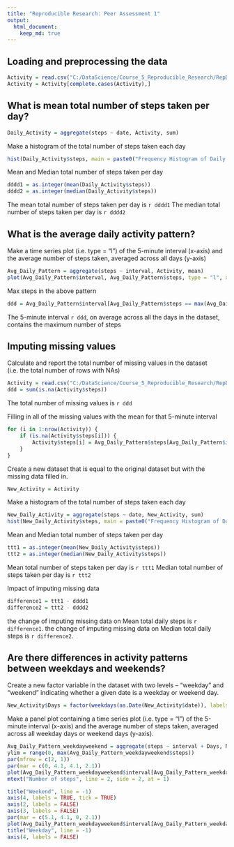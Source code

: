 ```yaml
---
title: "Reproducible Research: Peer Assessment 1"
output: 
  html_document:
    keep_md: true
---
```


## Loading and preprocessing the data
```r
Activity = read.csv("C:/DataScience/Course_5_Reproducible_Research/RepData_PeerAssessment1/activity.csv")
Activity = Activity[complete.cases(Activity),]
```

## What is mean total number of steps taken per day?
```r
Daily_Activity = aggregate(steps ~ date, Activity, sum)
```

Make a histogram of the total number of steps taken each day
```r
hist(Daily_Activity$steps, main = paste0("Frequency Histogram of Daily Total Steps in 2012 Oct and Nov"), xlab = c("Total number of steps taken each day"))
```

Mean and Median total number of steps taken per day
```r
dddd1 = as.integer(mean(Daily_Activity$steps))
dddd2 = as.integer(median(Daily_Activity$steps))
```
The mean total number of steps taken per day is `r dddd1`
The median total number of steps taken per day is `r dddd2`

## What is the average daily activity pattern?
Make a time series plot (i.e. type = "l") of the 5-minute interval (x-axis) and the average number of steps taken, averaged across all days (y-axis)
```r
Avg_Daily_Pattern = aggregate(steps ~ interval, Activity, mean)
plot(Avg_Daily_Pattern$interval, Avg_Daily_Pattern$steps, type = "l", xlab = "5-minute interval", ylab = "steps averaged across all days")
```

Max steps in the above pattern
```r
ddd = Avg_Daily_Pattern$interval[Avg_Daily_Pattern$steps == max(Avg_Daily_Pattern$steps)]
```
The 5-minute interval `r ddd`, on average across all the days in the dataset, contains the maximum number of steps


## Imputing missing values
Calculate and report the total number of missing values in the dataset (i.e. the total number of rows with NAs)
```r
Activity = read.csv("C:/DataScience/Course_5_Reproducible_Research/RepData_PeerAssessment1/activity.csv")
ddd = sum(is.na(Activity$steps))
```
The total number of missing values is `r ddd`

Filling in all of the missing values with the mean for that 5-minute interval
```r
for (i in 1:nrow(Activity)) {
    if (is.na(Activity$steps[i])) {
        Activity$steps[i] = Avg_Daily_Pattern$steps[Avg_Daily_Pattern$interval == Activity$interval[i]]
    }
}
```
Create a new dataset that is equal to the original dataset but with the missing data filled in.
```r
New_Activity = Activity
```
Make a histogram of the total number of steps taken each day 
```r
New_Daily_Activity = aggregate(steps ~ date, New_Activity, sum)
hist(New_Daily_Activity$steps, main = paste0("Frequency Histogram of Daily Total Steps in 2012 Oct and Nov"), xlab = c("Total number of steps taken each day"))
```

Mean and Median total number of steps taken per day
```r
ttt1 = as.integer(mean(New_Daily_Activity$steps))
ttt2 = as.integer(median(New_Daily_Activity$steps))
```

Mean total number of steps taken per day is `r ttt1`
Median total number of steps taken per day is `r ttt2`

Impact of imputing missing data
```r
difference1 = ttt1 - dddd1
difference2 = ttt2 - dddd2
```
the change of imputing missing data on Mean total daily steps is `r difference1`.
the change of imputing missing data on Median total daily steps is `r difference2`.


## Are there differences in activity patterns between weekdays and weekends?
Create a new factor variable in the dataset with two levels -- "weekday" and "weekend" indicating whether a given date is a weekday or weekend day.
```r
New_Activity$Days = factor(weekdays(as.Date(New_Activity$date)), labels = c("weekday", "weekday", "weekend", "weekend", "weekday", "weekday", "weekday"))
```
Make a panel plot containing a time series plot (i.e. type = "l") of the 5-minute interval (x-axis) and the average number of steps taken, averaged across all weekday days or weekend days (y-axis).
```r
Avg_Daily_Pattern_weekdayweekend = aggregate(steps ~ interval + Days, New_Activity, mean)
ylim = range(0, max(Avg_Daily_Pattern_weekdayweekend$steps))
par(mfrow = c(2, 1))
par(mar = c(0, 4.1, 4.1, 2.1))
plot(Avg_Daily_Pattern_weekdayweekend$interval[Avg_Daily_Pattern_weekdayweekend$Days == c("weekend")], Avg_Daily_Pattern_weekdayweekend$steps[Avg_Daily_Pattern_weekdayweekend$Days == c("weekend")], type = "l", col = "blue", xlab = "", ylab = "", xaxt = "n", yaxt = "n", ylim = ylim)
mtext("Number of steps", line = 2, side = 2, at = 1)

title("Weekend", line = -1)
axis(4, labels = TRUE, tick = TRUE)
axis(2, labels = FALSE)
axis(3, labels = FALSE)
par(mar = c(5.1, 4.1, 0, 2.1))
plot(Avg_Daily_Pattern_weekdayweekend$interval[Avg_Daily_Pattern_weekdayweekend$Days == c("weekday")], Avg_Daily_Pattern_weekdayweekend$steps[Avg_Daily_Pattern_weekdayweekend$Days == c("weekday")], type = "l", col = "blue", xlab = "Interval", ylab = "", ylim = ylim)
title("Weekday", line = -1)
axis(4, labels = FALSE)
```

